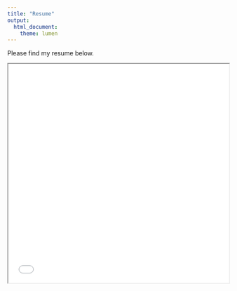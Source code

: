 ```yaml
---
title: "Resume"
output:
  html_document:
    theme: lumen
---
```


Please find my resume below.

<iframe src="resume.pdf" width="100%" height="500"></iframe>
